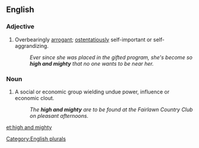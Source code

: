 ==English==

===Adjective===
{{en-adj|pos=[[high]] [[and]] [[mighty]]|[[high and mightier]] or '''more high and mighty'''|[[high and mightiest]] or '''most high and mighty'''}}
# {{idiomatic}} Overbearingly [[arrogant]]; [[ostentatiously]] self-important or self-aggrandizing.
#: ''Ever since she was placed in the gifted program, she's become so '''high and mighty''' that no one wants to be near her.''

===Noun===
{{en-noun|sg=-|pl=[[high]] [[and]] [[mighty]]}} 

# {{idiomatic}} A social or economic group wielding undue power, influence or economic clout.
#: ''The '''high and mighty''' are to be found at the Fairlawn Country Club on pleasant afternoons.''

[[Category:English plurals]]

[[et:high and mighty]]